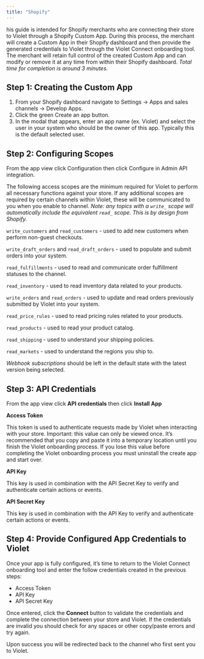 ```yaml
---
title: "Shopify"
---
```


his guide is intended for Shopify merchants who are connecting their store to Violet through a Shopify Custom App. During this process, the merchant will create a Custom App in their Shopify dashboard and then provide the generated credentials to Violet through the Violet Connect onboarding tool. The merchant will retain full control of the created Custom App and can modify or remove it at any time from within their Shopify dashboard. _Total time for completion is around 3 minutes._


## Step 1: Creating the Custom App

1. From your Shopify dashboard navigate to Settings → Apps and sales channels → Develop Apps.
2. Click the green Create an app button.
3. In the modal that appears, enter an app name (ex. Violet) and select the user in your system who should be the owner of this app. Typically this is the default selected user.



## Step 2: Configuring Scopes

From the app view click Configuration then click Configure in Admin API integration.

The following access scopes are the minimum required for Violet to perform all necessary functions against your store. If any additional scopes are required by certain channels within Violet, these will be communicated to you when you enable to channel. _Note: any topics with a `write_` scope will automatically include the equivalent `read_` scope. This is by design from Shopify._

`write_customers` and `read_customers` - used to add new customers when perform non-guest checkouts.

`write_draft_orders` and `read_draft_orders` - used to populate and submit orders into your system.

`read_fulfillments` - used to read and communicate order fulfillment statuses to the channel.

`read_inventory` - used to read inventory data related to your products.

`write_orders` and `read_orders` - used to update and read orders previously submitted by Violet into your system.

`read_price_rules` - used to read pricing rules related to your products.

`read_products` - used to read your product catalog.

`read_shipping` - used to understand your shipping policies.

`read_​markets` - used to understand the regions you ship to.


_Webhook subscriptions_ should be left in the default state with the latest version being selected.


## Step 3: API Credentials

From the app view click **API credentials** then click **Install App**

**Access Token**

This token is used to authenticate requests made by Violet when interacting with your store. Important: this value can only be viewed once. It’s recommended that you copy and paste it into a temporary location until you finish the Violet onboarding process. If you lose this value before completing the Violet onboarding process you must uninstall the create app and start over.

**API Key**

This key is used in combination with the API Secret Key to verify and authenticate certain actions or events.

**API Secret Key**

This key is used in combination with the API Key to verify and authenticate certain actions or events.


## Step 4: Provide Configured App Credentials to Violet

Once your app is fully configured, it’s time to return to the Violet Connect onboarding tool and enter the follow credentials created in the previous steps:

- Access Token
- API Key
- API Secret Key



Once entered, click the **Connect** button to validate the credentials and complete the connection between your store and Violet. If the credentials are invalid you should check for any spaces or other copy/paste errors and try again.

Upon success you will be redirected back to the channel who first sent you to Violet.
